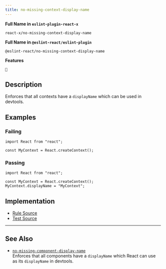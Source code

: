 ```yaml
---
title: no-missing-context-display-name
---
```


**Full Name in `eslint-plugin-react-x`**

```plain copy
react-x/no-missing-context-display-name
```

**Full Name in `@eslint-react/eslint-plugin`**

```plain copy
@eslint-react/no-missing-context-display-name
```

**Features**

`🔧`

## Description

Enforces that all contexts have a `displayName` which can be used in devtools.

## Examples

### Failing

```tsx
import React from "react";

const MyContext = React.createContext();
```

### Passing

```tsx
import React from "react";

const MyContext = React.createContext();
MyContext.displayName = "MyContext";
```

## Implementation

- [Rule Source](https://github.com/Rel1cx/eslint-react/tree/main/packages/plugins/eslint-plugin-react-x/src/rules/no-missing-context-display-name.ts)
- [Test Source](https://github.com/Rel1cx/eslint-react/tree/main/packages/plugins/eslint-plugin-react-x/src/rules/no-missing-context-display-name.spec.ts)

---

## See Also

- [`no-missing-component-display-name`](./no-missing-component-display-name)\
  Enforces that all components have a `displayName` which React can use as its `displayName` in devtools.
